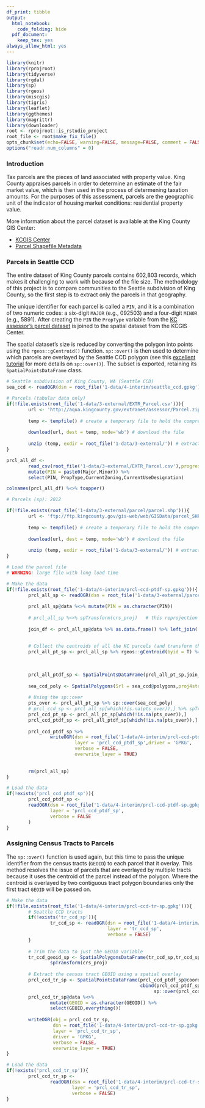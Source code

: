 ```yaml
---
df_print: tibble
output:
  html_notebook:
    code_folding: hide
  pdf_document:
    keep_tex: yes
always_allow_html: yes
---
```


```r
library(knitr)
library(rprojroot)
library(tidyverse)
library(rgdal)
library(sp)
library(rgeos)
library(miscgis)
library(tigris)
library(leaflet)
library(ggthemes)
library(magrittr)
library(downloader)
root <- rprojroot::is_rstudio_project
root_file <- root$make_fix_file()
opts_chunk$set(echo=FALSE, warning=FALSE, message=FALSE, comment = FALSE)
options("readr.num_columns" = 0)
```

### Introduction

Tax parcels are the pieces of land associated with property value. King County appraises parcels in order to determine an estimate of the fair market value, which is then used in the process of determening taxation amounts. For the purposes of this assessment, parcels are the geographic unit of the indicator of housing market conditions: residential property value. 

More information about the parcel dataset is available at the King County GIS Center:

  * [KCGIS Center](http://www.kingcounty.gov/operations/GIS/GISData.aspx)
  * [Parcel Shapefile Metadata](http://www5.kingcounty.gov/sdc/Metadata.aspx?Layer=parcel)

### Parcels in Seattle CCD

The entire dataset of King County parcels contains 602,803 records, which makes it challenging to work with because of the file size. The methodology of this project is to compare communities to the Seattle subdivision of King County, so the first step is to extract only the parcels in that geography.

The unique identifier for each parcel is called a `PIN`, and it is a combination of two numeric codes: a six-digit `MAJOR` (e.g., 092503) and a four-digit `MINOR` (e.g., 5891). After creating the `PIN` the `PropType` variable from the [KC assessor's parcel dataset](http://info.kingcounty.gov/Assessor/DataDownload/default.aspx) is joined to the spatial dataset from the KCGIS Center.

The spatial dataset's size is reduced by converting the polygon into points using the `rgeos::gCentroid()` function. `sp::over()` is then used to determine which parcels are overlayed by the Seattle CCD polygon (see this [excellent tutorial](https://cran.r-project.org/web/packages/sp/vignettes/over.pdf) for more details on `sp::over()`). The subset is exported, retaining its `SpatialPointsDataFrame` class.


```r
# Seattle subdivision of King County, WA (Seattle CCD)
sea_ccd <- readOGR(dsn = root_file('1-data/4-interim/seattle_ccd.gpkg'),layer = "seattle",verbose = FALSE) %>% spTransform(crs_proj)

# Parcels (tabular data only)
if(!file.exists(root_file('1-data/3-external/EXTR_Parcel.csv'))){
        url <- 'http://aqua.kingcounty.gov/extranet/assessor/Parcel.zip' # direct URL to the file download
        
        temp <- tempfile() # create a temporary file to hold the compressed download
        
        download(url, dest = temp, mode='wb') # download the file
        
        unzip (temp, exdir = root_file('1-data/3-external/')) # extract the file to the project folder
}

prcl_all_df <- 
        read_csv(root_file('1-data/3-external/EXTR_Parcel.csv'),progress = FALSE) %>% 
        mutate(PIN = paste0(Major,Minor)) %>% 
        select(PIN, PropType,CurrentZoning,CurrentUseDesignation)

colnames(prcl_all_df) %<>% toupper() 

# Parcels (sp): 2012

if(!file.exists(root_file('1-data/3-external/parcel/parcel.shp'))){
        url <- 'ftp://ftp.kingcounty.gov/gis-web/web/GISData/parcel_SHP.zip' # direct URL to the file download
        
        temp <- tempfile() # create a temporary file to hold the compressed download
        
        download(url, dest = temp, mode='wb') # download the file
        
        unzip (temp, exdir = root_file('1-data/3-external/')) # extract the file to the project folder
}

# Load the parcel file
# WARNING: large file with long load time

# Make the data
if(!file.exists(root_file('1-data/4-interim/prcl-ccd-ptdf-sp.gpkg'))){
        prcl_all_sp <- readOGR(dsn = root_file('1-data/3-external/parcel/'),layer = 'parcel',verbose = FALSE) 
        
        prcl_all_sp@data %<>% mutate(PIN = as.character(PIN))
        
        # prcl_all_sp %<>% spTransform(crs_proj)   # this reprojection is prohibively slow 
        
        join_df <- prcl_all_sp@data %>% as.data.frame() %>% left_join(.,prcl_all_df, by = "PIN")
        
        
        # Collect the centroids of all the KC parcels (and transform their CRS to match the project CRS)
        prcl_all_pt_sp <- prcl_all_sp %>% rgeos::gCentroid(byid = T) %>% spTransform(crs_proj)
        
        
        
        prcl_all_ptdf_sp <- SpatialPointsDataFrame(prcl_all_pt_sp,join_df,match.ID = FALSE)
        
        sea_ccd_poly <- SpatialPolygons(Srl = sea_ccd@polygons,proj4string = crs_proj) 
        
        # Using the sp::over 
        pts_over <- prcl_all_pt_sp %>% sp::over(sea_ccd_poly) 
        # prcl_ccd_sp <- prcl_all_sp[which(!is.na(pts_over)),] %>% spTransform(crs_proj) # slow
        prcl_ccd_pt_sp <- prcl_all_pt_sp[which(!is.na(pts_over)),]
        prcl_ccd_ptdf_sp <- prcl_all_ptdf_sp[which(!is.na(pts_over)),]
        
        prcl_ccd_ptdf_sp %>% 
                writeOGR(dsn = root_file('1-data/4-interim/prcl-ccd-ptdf-sp.gpkg'),
                         layer = 'prcl_ccd_ptdf_sp',driver = 'GPKG',
                         verbose = FALSE,
                         overwrite_layer = TRUE)
        
        
        rm(prcl_all_sp)
}

# Load the data
if(!exists('prcl_ccd_ptdf_sp')){
        prcl_ccd_ptdf_sp <- 
        readOGR(dsn = root_file('1-data/4-interim/prcl-ccd-ptdf-sp.gpkg'),
                layer = 'prcl_ccd_ptdf_sp',
                verbose = FALSE
        )
}


```

### Assigning Census Tracts to Parcels

The `sp::over()` function is used again, but this time to pass the unique identifier from the census tracts (`GEOID`) to each parcel that it overlay. This method resolves the issue of parcels that are overlayed by multiple tracts because it uses the centroid of the parcel instead of the polygon. Where the centroid is overlayed by two contiguous tract polygon boundaries only the first tract `GEOID` will be passed on.

```r

# Make the data
if(!file.exists(root_file('1-data/4-interim/prcl-ccd-tr-sp.gpkg'))){
        # Seattle CCD tracts
        if(!exists('tr_ccd_sp')){
                tr_ccd_sp <- readOGR(dsn = root_file('1-data/4-interim/tr-ccd-sp.gpkg'),
                                     layer = 'tr_ccd_sp',
                                     verbose = FALSE)
        }
        
        # Trim the data to just the GEOID variable
        tr_ccd_geoid_sp <- SpatialPolygonsDataFrame(tr_ccd_sp,tr_ccd_sp@data['GEOID']) %>% 
                spTransform(crs_proj)
        
        # Extract the census tract GEOID using a spatial overlay
        prcl_ccd_tr_sp <- SpatialPointsDataFrame(prcl_ccd_ptdf_sp@coords,
                                                 cbind(prcl_ccd_ptdf_sp@data,
                                                      sp::over(prcl_ccd_ptdf_sp,tr_ccd_geoid_sp)))
        prcl_ccd_tr_sp@data %<>% 
                mutate(GEOID = as.character(GEOID)) %>% 
                select(GEOID,everything())
        
        writeOGR(obj = prcl_ccd_tr_sp,
                 dsn = root_file('1-data/4-interim/prcl-ccd-tr-sp.gpkg'),
                 layer = 'prcl_ccd_tr_sp',
                 driver = 'GPKG',
                 verbose = FALSE,
                 overwrite_layer = TRUE)
}

# Load the data
if(!exists('prcl_ccd_tr_sp')){
        prcl_ccd_tr_sp <- 
                readOGR(dsn = root_file('1-data/4-interim/prcl-ccd-tr-sp.gpkg'),
                        layer = 'prcl_ccd_tr_sp',
                        verbose = FALSE)
}

```

